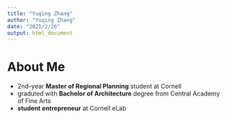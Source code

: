 ```yaml
---
title: "Yuqing Zhang"
author: "Yuqing Zhang"
date: "2021/2/26"
output: html_document
---
```


# About Me

- 2nd-year **Master of Regional Planning** student at Cornell
- graduted with **Bachelor of Architecture** degree from Central Academy of Fine Arts
- **student entrepreneur** at Cornell eLab
